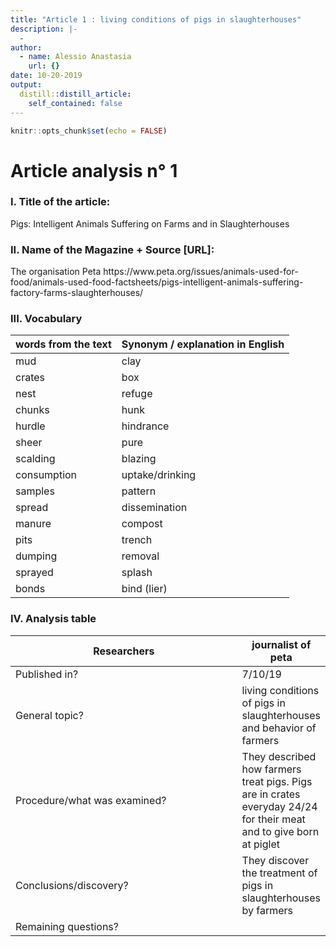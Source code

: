 ```yaml
---
title: "Article 1 : living conditions of pigs in slaughterhouses"
description: |-
  -
author:
  - name: Alessio Anastasia
    url: {}
date: 10-20-2019
output:
  distill::distill_article:
    self_contained: false
---
```


```r
knitr::opts_chunk$set(echo = FALSE)
```

# Article analysis n° 1 

### I. Title of the article: 
Pigs: Intelligent Animals Suffering on Farms and in Slaughterhouses  

### II. Name of the Magazine + Source [URL]:
The organisation Peta https://www.peta.org/issues/animals-used-for-food/animals-used-food-factsheets/pigs-intelligent-animals-suffering-factory-farms-slaughterhouses/

### III. Vocabulary

| words from the text | Synonym / explanation in   English |
| ------------------- | ---------------------------------- |
| mud                 | clay                               |
| crates              | box                                |
| nest                | refuge                             |
| chunks              | hunk                               |
| hurdle              | hindrance                          |
| sheer               | pure                               |
| scalding            | blazing                            |
| consumption         | uptake/drinking                    |
| samples             | pattern                            |
| spread              | dissemination                      |
| manure              | compost                            |
| pits                | trench                             |
| dumping             | removal                            |
| sprayed             | splash                             |
| bonds               | bind (lier)                        |

### IV. Analysis table

| Researchers                    |   journalist of peta   |
|--------------------------------|------|
| Published in?                  |   7/10/19  |
| General topic?                 |   living conditions of pigs in slaughterhouses and behavior of farmers   |
| Procedure/what   was examined? |   They described how farmers treat pigs. Pigs are in crates everyday 24/24 for their meat and to give born at piglet|
| Conclusions/discovery?         |   They discover the treatment of pigs in slaughterhouses by farmers   |
| Remaining questions?           |     |
